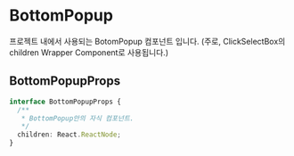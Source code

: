 
<Meta title="Primitive/BottomPopup" component={BottomPopup} />

# BottomPopup

프로젝트 내에서 사용되는 BotomPopup 컴포넌트 입니다. (주로, ClickSelectBox의 children Wrapper Component로 사용됩니다.)

## BottomPopupProps

```ts
interface BottomPopupProps {
  /**
   * BottomPopup안의 자식 컴포넌트.
   */
  children: React.ReactNode;
}
```
